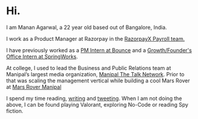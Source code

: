 # Hi.
I am Manan Agarwal, a 22 year old based out of Bangalore, India. 

I work as a Product Manager at Razorpay in the [RazorpayX Payroll team.](https://razorpay.com/payroll/) 

I have previously worked as a [PM Intern at Bounce](https://www.mananagarwal.in/pm-internship-at-bounce-learnings-and-the-experience) and a [Growth/Founder's Office Intern at SpringWorks](https://www.linkedin.com/posts/mananagarwal03_internship-startups-bangalore-activity-6615235098830827520-Gsql).

At college, I used to lead the Business and Public Relations team at Manipal’s largest media organization, [Manipal The Talk Network](https://www.manipalthetalk.org/). 
Prior to that was scaling the management vertical while building a cool Mars Rover at [Mars Rover Manipal](http://marsrovermanipal.com/)

I spend my time reading, [writing](https://www.mananagarwal.in/blog) and [tweeting](https://twitter.com/manan_0308).
When I am not doing the above, I can be found playing Valorant, exploring No-Code or reading Spy fiction.
